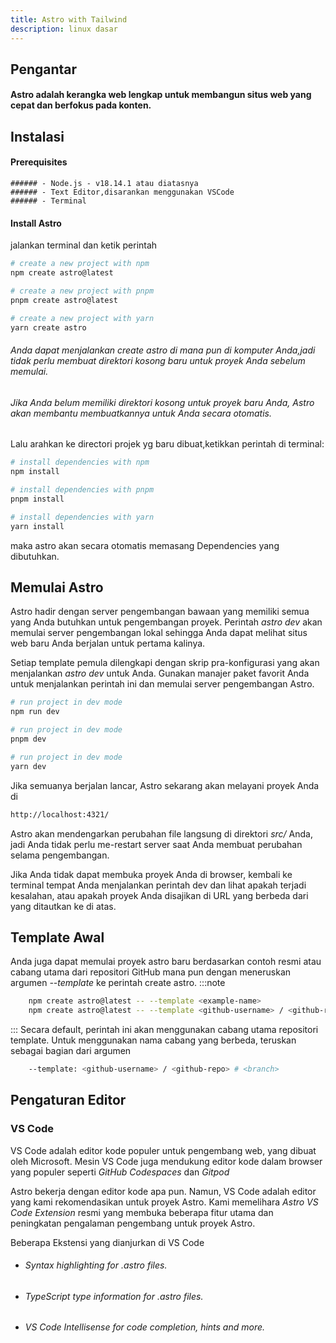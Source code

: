 ```yaml
---
title: Astro with Tailwind
description: linux dasar
---
```



## Pengantar

#### Astro adalah kerangka web lengkap untuk membangun situs web yang cepat dan berfokus pada konten.

## Instalasi

#### Prerequisites

    ###### - Node.js - v18.14.1 atau diatasnya
    ###### - Text Editor,disarankan menggunakan VSCode
    ###### - Terminal

#### Install Astro

jalankan terminal dan ketik perintah

<Tabs>
<TabItem label="npm">

```sh
# create a new project with npm
npm create astro@latest
```

</TabItem>
<TabItem label="pnpm">

```sh
# create a new project with pnpm
pnpm create astro@latest
```

</TabItem>
<TabItem label="Yarn">

```sh
# create a new project with yarn
yarn create astro
```

</TabItem>
</Tabs>

###### Anda dapat menjalankan _create astro_ di mana pun di komputer Anda,jadi tidak perlu membuat direktori kosong baru untuk proyek Anda sebelum memulai.
###### Jika Anda belum memiliki direktori kosong untuk proyek baru Anda, Astro akan membantu membuatkannya untuk Anda secara otomatis.

Lalu arahkan ke directori projek yg baru dibuat,ketikkan perintah di terminal:

<Tabs>
<TabItem label="npm">

```sh
# install dependencies with npm
npm install
```

</TabItem>
<TabItem label="pnpm">

```sh
# install dependencies with pnpm
pnpm install
```

</TabItem>
<TabItem label="Yarn">

```sh
# install dependencies with yarn
yarn install
```

</TabItem>
</Tabs>

maka astro akan secara otomatis memasang Dependencies yang dibutuhkan.

## Memulai Astro

Astro hadir dengan server pengembangan bawaan yang memiliki semua yang Anda butuhkan untuk pengembangan proyek. Perintah _astro dev_ akan memulai server pengembangan lokal sehingga Anda dapat melihat situs web baru Anda berjalan untuk pertama kalinya.

Setiap template pemula dilengkapi dengan skrip pra-konfigurasi yang akan menjalankan _astro dev_ untuk Anda. Gunakan manajer paket favorit Anda untuk menjalankan perintah ini dan memulai server pengembangan Astro.
<Tabs>
<TabItem label="npm">

```sh
# run project in dev mode
npm run dev
```

</TabItem>
<TabItem label="pnpm">

```sh
# run project in dev mode
pnpm dev
```

</TabItem>
<TabItem label="Yarn">

```sh
# run project in dev mode
yarn dev
```

</TabItem>
</Tabs>

Jika semuanya berjalan lancar, Astro sekarang akan melayani proyek Anda di 

```sh
http://localhost:4321/
```
Astro akan mendengarkan perubahan file langsung di direktori _src/_ Anda, jadi Anda tidak perlu me-restart server saat Anda membuat perubahan selama pengembangan.

Jika Anda tidak dapat membuka proyek Anda di browser, kembali ke terminal tempat Anda menjalankan perintah dev dan lihat apakah terjadi kesalahan, atau apakah proyek Anda disajikan di URL yang berbeda dari yang ditautkan ke di atas.

## Template Awal

Anda juga dapat memulai proyek astro baru berdasarkan contoh resmi atau cabang utama dari repositori GitHub mana pun dengan meneruskan argumen _--template_ ke perintah create astro.
:::note
```sh
    npm create astro@latest -- --template <example-name>
    npm create astro@latest -- --template <github-username> / <github-repo>
```
:::
Secara default, perintah ini akan menggunakan cabang utama repositori template. Untuk menggunakan nama cabang yang berbeda, teruskan sebagai bagian dari argumen
```sh
    --template: <github-username> / <github-repo> # <branch>
```

## Pengaturan Editor

### VS Code

VS Code adalah editor kode populer untuk pengembang web, yang dibuat oleh Microsoft. Mesin VS Code juga mendukung editor kode dalam browser yang populer seperti _GitHub Codespaces_ dan _Gitpod_

Astro bekerja dengan editor kode apa pun. Namun, VS Code adalah editor yang kami rekomendasikan untuk proyek Astro. Kami memelihara _Astro VS Code Extension_ resmi yang membuka beberapa fitur utama dan peningkatan pengalaman pengembang untuk proyek Astro.

Beberapa Ekstensi yang dianjurkan di VS Code


- ###### Syntax highlighting for .astro files.
- ###### TypeScript type information for .astro files.
- ###### VS Code Intellisense for code completion, hints and more.
